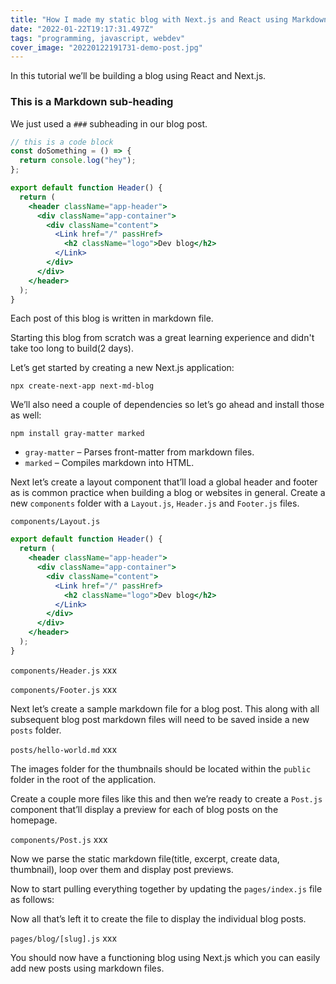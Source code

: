 ```yaml
---
title: "How I made my static blog with Next.js and React using Markdown files"
date: "2022-01-22T19:17:31.497Z"
tags: "programming, javascript, webdev"
cover_image: "20220122191731-demo-post.jpg"
---
```


In this tutorial we’ll be building a blog using React and Next.js.

### This is a Markdown sub-heading

We just used a `###` subheading in our blog post.

```js
// this is a code block
const doSomething = () => {
  return console.log("hey");
};

```

```jsx
export default function Header() {
  return (
    <header className="app-header">
      <div className="app-container">
        <div className="content">
          <Link href="/" passHref>
            <h2 className="logo">Dev blog</h2>
          </Link>
        </div>
      </div>
    </header>
  );
}

```

Each post of this blog is written in markdown file.

Starting this blog from scratch was a great learning experience and didn't take too long to build(2 days).

Let’s get started by creating a new Next.js application:

    npx create-next-app next-md-blog

We’ll also need a couple of dependencies so let’s go ahead and install those as well:

    npm install gray-matter marked

- `gray-matter` – Parses front-matter from markdown files.
- `marked` – Compiles markdown into HTML.

Next let’s create a layout component that’ll load a global header and footer as is common practice when building a blog or websites in general. Create a new `components` folder with a `Layout.js`, `Header.js` and `Footer.js` files.

`components/Layout.js`

```jsx
export default function Header() {
  return (
    <header className="app-header">
      <div className="app-container">
        <div className="content">
          <Link href="/" passHref>
            <h2 className="logo">Dev blog</h2>
          </Link>
        </div>
      </div>
    </header>
  );
}
```

`components/Header.js`
xxx

`components/Footer.js`
xxx

Next let’s create a sample markdown file for a blog post. This along with all subsequent blog post markdown files will need to be saved inside a new `posts` folder.

`posts/hello-world.md`
xxx

The images folder for the thumbnails should be located within the `public` folder in the root of the application.

Create a couple more files like this and then we’re ready to create a `Post.js` component that’ll display a preview for each of blog posts on the homepage.

`components/Post.js`
xxx

Now we parse the static markdown file(title, excerpt, create data, thumbnail), loop over them and display post previews.

Now to start pulling everything together by updating the `pages/index.js` file as follows:

Now all that’s left it to create the file to display the individual blog posts.

`pages/blog/[slug].js`
xxx

You should now have a functioning blog using Next.js which you can easily add new posts using markdown files.
